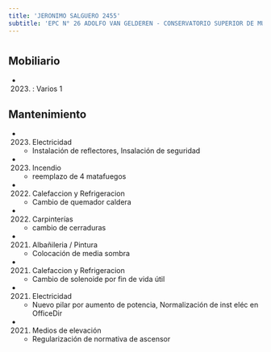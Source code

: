 ```yaml
---
title: 'JERONIMO SALGUERO 2455'
subtitle: 'EPC N° 26 ADOLFO VAN GELDEREN - CONSERVATORIO SUPERIOR DE MÚSICA MANUEL DE FALLA - ANEXO 2 - JIC N° 09/01°'
---
```


#


## Mobiliario

*  (2023) : Varios 1 





## Mantenimiento

*  (2023) Electricidad 
    + Instalación de reflectores, Insalación de seguridad

*  (2023) Incendio 
    + reemplazo de  4 matafuegos

*  (2022) Calefaccion y Refrigeracion 
    + Cambio de quemador caldera

*  (2022) Carpinterías 
    + cambio de cerraduras

*  (2021) Albañileria / Pintura 
    + Colocación de media sombra

*  (2021) Calefaccion y Refrigeracion 
    + Cambio de solenoide por fin de vida útil

*  (2021) Electricidad 
    + Nuevo pilar por aumento de potencia, Normalización de inst eléc en OfficeDir

*  (2021) Medios de elevación 
    + Regularización de normativa de ascensor



